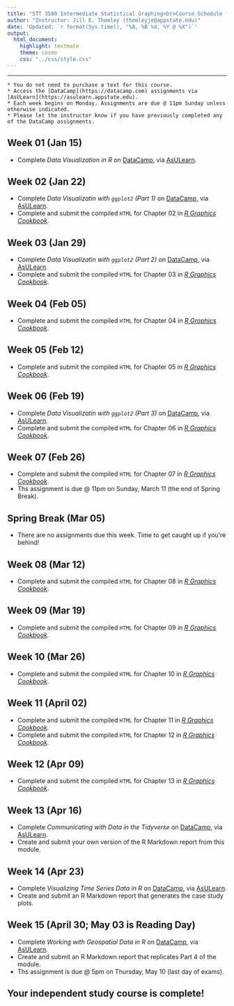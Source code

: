```yaml
---
title: "STT 3500 Intermediate Statistical Graphing<br>Course Schedule for Spring 2018"
author: "Instructor: Jill E. Thomley (thomleyje@appstate.edu)"
date: 'Updated: `r format(Sys.time(), "%A, %B %d, %Y @ %X")`'
output: 
  html_document: 
    highlight: textmate
    theme: cosmo
    css: "../css/style.css"
---
```


<script type="text/x-mathjax-config">
MathJax.Hub.Config({
  TeX: { equationNumbers: { autoNumber: "AMS" } }
});
</script>

<hr>

```block
* You do not need to purchase a text for this course.
* Access the [DataCamp](https://datacamp.com) assignments via [AsULearn](https://asulearn.appstate.edu).
* Each week begins on Monday. Assignments are due @ 11pm Sunday unless otherwise indicated.
* Please let the instructor know if you have previously completed any of the DataCamp assignments.
```


## Week 01 (Jan 15) {-}

* Complete _Data Visualization in R_ on [DataCamp](https://datacamp.com), via [AsULearn](https://asulearn.appstate.edu).


 
## Week 02 (Jan 22) {-}

* Complete _Data Visualizatin with `ggplot2` (Part 1)_ on [DataCamp](https://datacamp.com), via [AsULearn](https://asulearn.appstate.edu).
* Complete and submit the compiled `HTML` for Chapter 02 in _[R Graphics Cookbook](http://proquest.safaribooksonline.com.proxy006.nclive.org/9781449363086?uicode=appstate)_.


## Week 03 (Jan 29) {-}

* Complete _Data Visualizatin with `ggplot2` (Part 2)_ on [DataCamp](https://datacamp.com), via [AsULearn](https://asulearn.appstate.edu).
* Complete and submit the compiled `HTML` for Chapter 03 in _[R Graphics Cookbook](http://proquest.safaribooksonline.com.proxy006.nclive.org/9781449363086?uicode=appstate)_.

## Week 04 (Feb 05) {-}

* Complete and submit the compiled `HTML` for Chapter 04 in _[R Graphics Cookbook](http://proquest.safaribooksonline.com.proxy006.nclive.org/9781449363086?uicode=appstate)_.


## Week 05 (Feb 12) {-}

* Complete and submit the compiled `HTML` for Chapter 05 in _[R Graphics Cookbook](http://proquest.safaribooksonline.com.proxy006.nclive.org/9781449363086?uicode=appstate)_.


## Week 06 (Feb 19) {-}

* Complete _Data Visualizatin with `ggplot2` (Part 3)_ on [DataCamp](https://datacamp.com), via [AsULearn](https://asulearn.appstate.edu).
* Complete and submit the compiled `HTML` for Chapter 06 in _[R Graphics Cookbook](http://proquest.safaribooksonline.com.proxy006.nclive.org/9781449363086?uicode=appstate)_. 


## Week 07 (Feb 26) {-}

* Complete and submit the compiled `HTML` for Chapter 07 in _[R Graphics Cookbook](http://proquest.safaribooksonline.com.proxy006.nclive.org/9781449363086?uicode=appstate)_.
* Ths assignment is due @ 11pm on Sunday, March 11 (the end of Spring Break).


## Spring Break (Mar 05) {-}

* There are no assignments due this week. Time to get caught up if you're behind!


## Week 08 (Mar 12) {-}

* Complete and submit the compiled `HTML` for Chapter 08 in _[R Graphics Cookbook](http://proquest.safaribooksonline.com.proxy006.nclive.org/9781449363086?uicode=appstate)_.


## Week 09 (Mar 19) {-}

* Complete and submit the compiled `HTML` for Chapter 09 in _[R Graphics Cookbook](http://proquest.safaribooksonline.com.proxy006.nclive.org/9781449363086?uicode=appstate)_.


## Week 10 (Mar 26) {-}

* Complete and submit the compiled `HTML` for Chapter 10 in _[R Graphics Cookbook](http://proquest.safaribooksonline.com.proxy006.nclive.org/9781449363086?uicode=appstate)_.


## Week 11 (April 02) {-}

* Complete and submit the compiled `HTML` for Chapter 11 in _[R Graphics Cookbook](http://proquest.safaribooksonline.com.proxy006.nclive.org/9781449363086?uicode=appstate)_.
* Complete and submit the compiled `HTML` for Chapter 12 in _[R Graphics Cookbook](http://proquest.safaribooksonline.com.proxy006.nclive.org/9781449363086?uicode=appstate)_.


## Week 12 (Apr 09) {-}

* Complete and submit the compiled `HTML` for Chapter 13 in _[R Graphics Cookbook](http://proquest.safaribooksonline.com.proxy006.nclive.org/9781449363086?uicode=appstate)_.


## Week 13 (Apr 16) {-}

* Complete _Communicating with Data in the Tidyverse_ on [DataCamp](https://datacamp.com), via [AsULearn](https://asulearn.appstate.edu).
* Create and submit your own version of the R Markdown report from this module.


## Week 14 (Apr 23) {-}

* Complete _Visualizing Time Series Data in R_ on [DataCamp](https://datacamp.com), via [AsULearn](https://asulearn.appstate.edu).
* Create and submit an R Markdown report that generates the case study plots.


## Week 15 (April 30; May 03 is Reading Day) {-}

* Complete _Working with Geospatial Data in R_ on [DataCamp](https://datacamp.com), via [AsULearn](https://asulearn.appstate.edu).
* Create and submit an R Markdown report that replicates Part 4 of the module.
* Ths assignment is due @ 5pm on Thursday, May 10 (last day of exams).

## Your independent study course is complete!
